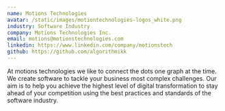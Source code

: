 ```yaml
---
name: Motions Technologies
avatar: /static/images/motiontechnologies-logos_white.png
industry: Software Industry
company: Motions Technologies Inc.
email: motions@motionstechnologies.com
linkedin: https://www.linkedin.com/company/motionstech
github: https://github.com/algorithmikk
---
```


At motions technologies we like to connect the dots one graph at the time. We create software to tackle your business most complex challenges. Our aim is to help you achieve the highest level of digital transformation to stay ahead of your competition using the best practices and standards of the software industry.